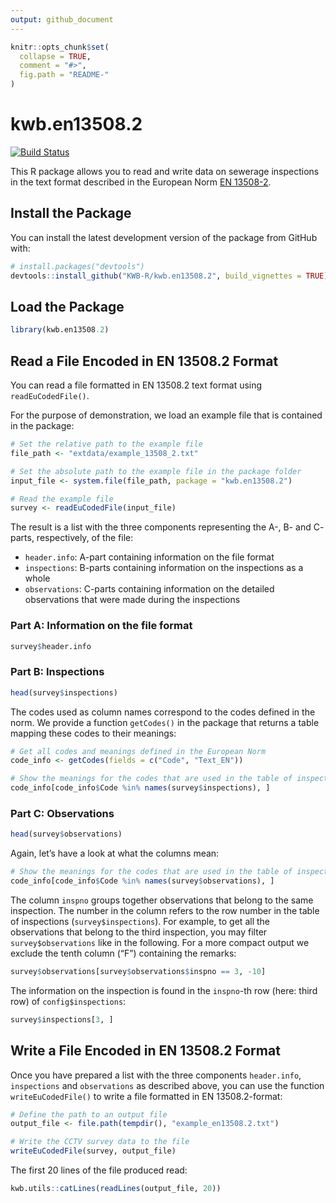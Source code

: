 ```yaml
---
output: github_document
---
```


<!-- README.md is generated from README.Rmd. Please edit that file -->

```r
knitr::opts_chunk$set(
  collapse = TRUE,
  comment = "#>",
  fig.path = "README-"
)
```

# kwb.en13508.2

[![Build Status](https://travis-ci.org/KWB-R/kwb.en13508.2.svg?branch=master)](https://travis-ci.org/KWB-R/kwb.en13508.2)

This R package allows you to read and write data on sewerage inspections in
the text format described in the European Norm 
[EN 13508-2](http://www.dwa.de/dwa/shop/shop.nsf/Produktanzeige?openform&produktid=P-DWAA-8KTG5R).

## Install the Package

You can install the latest development version of the package from GitHub with:

```r
# install.packages("devtools")
devtools::install_github("KWB-R/kwb.en13508.2", build_vignettes = TRUE)
```

## Load the Package

```r
library(kwb.en13508.2)
```

## Read a File Encoded in EN 13508.2 Format

You can read a file formatted in EN 13508.2 text format using 
`readEuCodedFile()`. 

For the purpose of demonstration, we load an example file that is contained 
in the package:

```r
# Set the relative path to the example file
file_path <- "extdata/example_13508_2.txt"

# Set the absolute path to the example file in the package folder
input_file <- system.file(file_path, package = "kwb.en13508.2")

# Read the example file
survey <- readEuCodedFile(input_file)
```

The result is a list with the three components representing the A-, B- and C-
parts, respectively, of the file:

* `header.info`: A-part containing information on the file format
* `inspections`: B-parts containing information on the inspections as a whole
* `observations`: C-parts containing information on the detailed observations 
that were made during the inspections

### Part A: Information on the file format

```r
survey$header.info
```

### Part B: Inspections

```r
head(survey$inspections)
```

The codes used as column names correspond to the codes defined in the norm. 
We provide a function `getCodes()` in the package that returns a table mapping 
these codes to their meanings:

```r
# Get all codes and meanings defined in the European Norm
code_info <- getCodes(fields = c("Code", "Text_EN"))

# Show the meanings for the codes that are used in the table of inspections
code_info[code_info$Code %in% names(survey$inspections), ]
```


### Part C: Observations

```r
head(survey$observations)
```

Again, let's have a look at what the columns mean:

```r
# Show the meanings for the codes that are used in the table of inspections
code_info[code_info$Code %in% names(survey$observations), ]
```

The column `inspno` groups together observations that belong to the same 
inspection. The number in the column refers to the row number in the table of 
inspections (`survey$inspections`). For example, to get all the observations 
that belong to the third inspection, you may filter `survey$observations` like 
in the following. For a more compact output we exclude the tenth column ("F")
containing the remarks:

```r
survey$observations[survey$observations$inspno == 3, -10]
```

The information on the inspection is found in the `inspno`-th row 
(here: third row) of `config$inspections`:

```r
survey$inspections[3, ]
```


## Write a File Encoded in EN 13508.2 Format

Once you have prepared a list with the three components `header.info`, 
`inspections` and `observations` as described above, you can use the function
`writeEuCodedFile()` to write a file formatted in EN 13508.2-format:

```r
# Define the path to an output file
output_file <- file.path(tempdir(), "example_en13508.2.txt")

# Write the CCTV survey data to the file
writeEuCodedFile(survey, output_file)
```
The first 20 lines of the file produced read:

```r
kwb.utils::catLines(readLines(output_file, 20))
```

